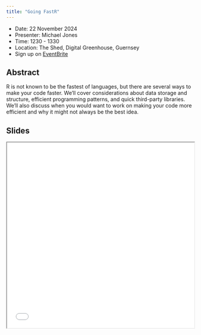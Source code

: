 ```yaml
---
title: "Going FastR"
---
```


- Date: 22 November 2024
- Presenter: Michael Jones
- Time: 1230 - 1330
- Location: The Shed, Digital Greenhouse, Guernsey
- Sign up on [EventBrite](https://www.eventbrite.com/e/going-fastr-tickets-1080880174699?aff=oddtdtcreator)

## Abstract

R is not known to be the fastest of languages, but there are several ways to make your code faster.
We'll cover considerations about data storage and structure, efficient programming patterns, and quick third-party libraries.
We'll also discuss when you would want to work on making your code more efficient and why it might not always be the best idea.

## Slides

<iframe width=100% height="500px" src="/resources/going_fastr.html">
</iframe>